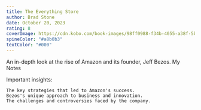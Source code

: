 ```yaml
---
title: The Everything Store
author: Brad Stone
date: October 20, 2023
rating: 8
coverImage: https://cdn.kobo.com/book-images/98ff0988-f34b-4055-a38f-5bf19a7fd238/1200/1200/False/the-everything-store-2.jpg
spineColor: "#a8b0b3"
textColor: "#000"
---
```

An in-depth look at the rise of Amazon and its founder, Jeff Bezos.
My Notes

Important insights:

    The key strategies that led to Amazon's success.
    Bezos's unique approach to business and innovation.
    The challenges and controversies faced by the company.